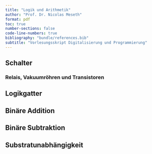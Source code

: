 ```yaml
---
title: "Logik und Arithmetik"
author: "Prof. Dr. Nicolas Meseth"
format: pdf
toc: true
number-sections: false
code-line-numbers: true
bibliography: "bundle/references.bib"
subtitle: "Vorlesungsskript Digitalisierung und Programmierung"
---
```

## Schalter

### Relais, Vakuumröhren und Transistoren

## Logikgatter

## Binäre Addition

## Binäre Subtraktion

## Substratunabhängigkeit



